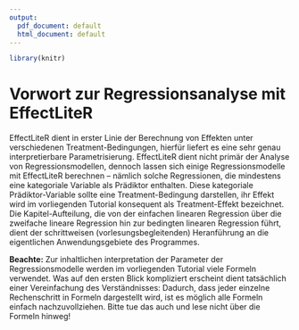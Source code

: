 ```yaml
---
output:
  pdf_document: default
  html_document: default
---
```


```r
library(knitr)
```
# Vorwort zur Regressionsanalyse mit EffectLiteR

EffectLiteR dient in erster Linie der Berechnung von Effekten unter verschiedenen Treatment-Bedingungen, hierfür liefert es eine sehr genau interpretierbare Parametrisierung. 
EffectLiteR dient nicht primär der Analyse von Regressionsmodellen, dennoch lassen sich einige Regressionsmodelle mit EffectLiteR berechnen – nämlich solche Regressionen, die mindestens eine kategoriale Variable als Prädiktor enthalten. Diese kategoriale Prädiktor-Variable sollte eine  Treatment-Bedingung darstellen, ihr Effekt wird im vorliegenden Tutorial konsequent als Treatment-Effekt bezeichnet. 
Die Kapitel-Aufteilung, die von der einfachen linearen Regression über die zweifache lineare Regression hin zur bedingten linearen Regression führt, dient der schrittweisen (vorlesungsbegleitenden) Heranführung an die eigentlichen Anwendungsgebiete des Programmes.  

**Beachte:** Zur inhaltlichen interpretation der Parameter der Regressionsmodelle werden im vorliegenden Tutorial viele Formeln verwendet. Was auf den ersten Blick kompliziert erscheint dient tatsächlich einer Vereinfachung des Verständnisses: Dadurch, dass jeder einzelne Rechenschritt in Formeln dargestellt wird, ist es möglich alle Formeln einfach nachzuvollziehen. Bitte tue das auch und lese nicht über die Formeln hinweg!
